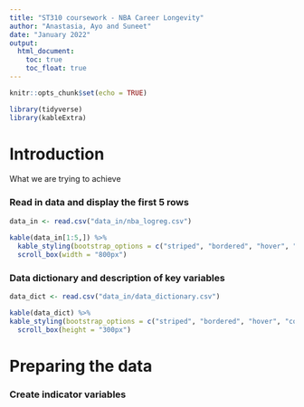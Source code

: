 ```yaml
---
title: "ST310 coursework - NBA Career Longevity"
author: "Anastasia, Ayo and Suneet"
date: "January 2022"
output: 
  html_document:
    toc: true
    toc_float: true
---
```


```r
knitr::opts_chunk$set(echo = TRUE)

library(tidyverse)
library(kableExtra)
```

# Introduction

What we are trying to achieve

### Read in data and display the first 5 rows

```r
data_in <- read.csv("data_in/nba_logreg.csv")
  
kable(data_in[1:5,]) %>% 
  kable_styling(bootstrap_options = c("striped", "bordered", "hover", "condensed", "responsive")) %>% 
  scroll_box(width = "800px")
```

### Data dictionary and description of key variables

```r
data_dict <- read.csv("data_in/data_dictionary.csv")

kable(data_dict) %>% 
kable_styling(bootstrap_options = c("striped", "bordered", "hover", "condensed", "responsive")) %>% 
  scroll_box(height = "300px")

```

# Preparing the data

### Create indicator variables

```r

```
